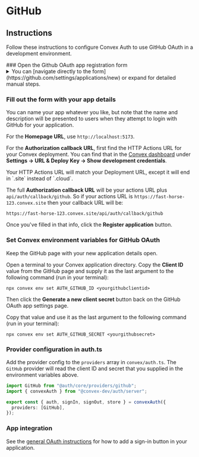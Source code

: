 
# GitHub

## Instructions

Follow these instructions to configure Convex Auth to use GitHub OAuth in a
development environment.

<Steps>
### Open the Github OAuth app registration form

<details>
  <summary>
    You can [navigate directly to the
    form](https://github.com/settings/applications/new) or expand for detailed
    manual steps.
  </summary>
    1. Sign in to github.com in your web browser
    2. Click on your user avatar in the
    top-right of the page
    3. In the menu that opens, click **Settings**
    4. Scroll down
    and click **Developer settings** in the menu on the left
    5. Click **OAuth Apps**
    in the menu on the left
    6. Click the **New OAuth App** button
</details>

### Fill out the form with your app details

You can name your app whatever you like, but note that the name and description
will be presented to users when they attempt to login with GitHub for your
application.

For the **Homepage URL**, use `http://localhost:5173`.

For the **Authorization callback URL**, first find the HTTP Actions URL for your
Convex deployment. You can find that in the
[Convex dashboard](https://dashboard.convex.dev/) under **Settings -> URL &
Deploy Key -> Show development credentials**.

<Callout type="info">
  Your HTTP Actions URL will match your Deployment URL, except it will end in
  `.site` instead of `.cloud`.
</Callout>

The full **Authorization callback URL** will be your actions URL plus
`api/auth/callback/github`. So if your actions URL is
`https://fast-horse-123.convex.site` then your callback URL will be:

```
https://fast-horse-123.convex.site/api/auth/callback/github
```

Once you've filled in that info, click the **Register application** button.

### Set Convex environment variables for GitHub OAuth

Keep the GitHub page with your new application details open.

Open a terminal to your Convex application directory. Copy the **Client ID**
value from the GitHub page and supply it as the last argument to the following
command (run in your terminal):

```
npx convex env set AUTH_GITHUB_ID <yourgithubclientid>
```

Then click the **Generate a new client secret** button back on the GitHub OAuth
app settings page.

Copy that value and use it as the last argument to the following command (run in
your terminal):

```
npx convex env set AUTH_GITHUB_SECRET <yourgithubsecret>
```

### Provider configuration in auth.ts

Add the provider config to the `providers` array in `convex/auth.ts`. The
`GitHub` provider will read the client ID and secret that you supplied in the
environment variables above.

```ts filename="convex/auth.ts"
import GitHub from "@auth/core/providers/github";
import { convexAuth } from "@convex-dev/auth/server";

export const { auth, signIn, signOut, store } = convexAuth({
  providers: [GitHub],
});
```

### App integration

See the [general OAuth instructions](../oauth#add-sign-in-button) for how to add
a sign-in button in your application.

</Steps>
